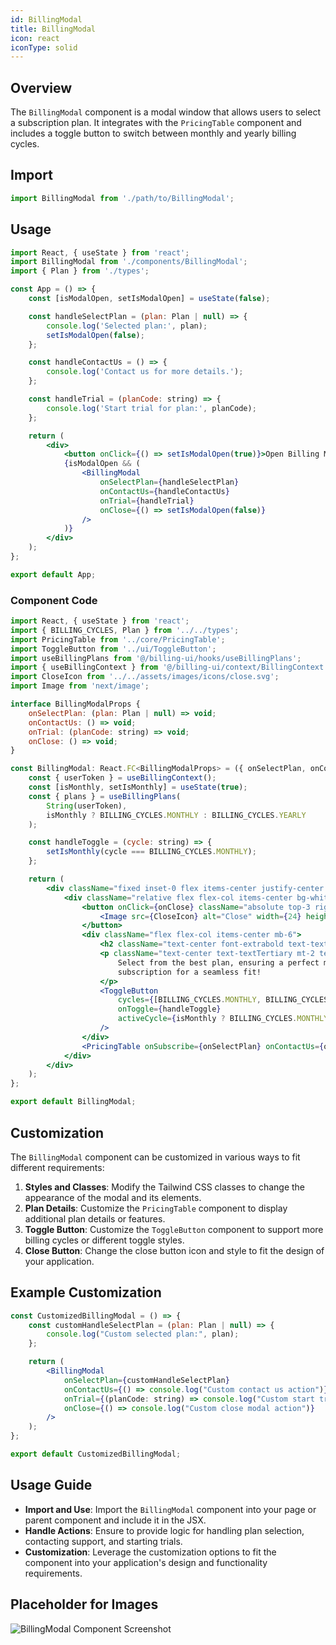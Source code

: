 ```yaml
---
id: BillingModal
title: BillingModal
icon: react
iconType: solid
---
```


## Overview

The `BillingModal` component is a modal window that allows users to select a subscription plan. It integrates with the `PricingTable` component and includes a toggle button to switch between monthly and yearly billing cycles.

## Import

```javascript
import BillingModal from './path/to/BillingModal';
```

## Usage

```jsx
import React, { useState } from 'react';
import BillingModal from './components/BillingModal';
import { Plan } from './types';

const App = () => {
    const [isModalOpen, setIsModalOpen] = useState(false);

    const handleSelectPlan = (plan: Plan | null) => {
        console.log('Selected plan:', plan);
        setIsModalOpen(false);
    };

    const handleContactUs = () => {
        console.log('Contact us for more details.');
    };

    const handleTrial = (planCode: string) => {
        console.log('Start trial for plan:', planCode);
    };

    return (
        <div>
            <button onClick={() => setIsModalOpen(true)}>Open Billing Modal</button>
            {isModalOpen && (
                <BillingModal
                    onSelectPlan={handleSelectPlan}
                    onContactUs={handleContactUs}
                    onTrial={handleTrial}
                    onClose={() => setIsModalOpen(false)}
                />
            )}
        </div>
    );
};

export default App;
```

### Component Code

```jsx
import React, { useState } from 'react';
import { BILLING_CYCLES, Plan } from '../../types';
import PricingTable from '../core/PricingTable';
import ToggleButton from '../ui/ToggleButton';
import useBillingPlans from '@/billing-ui/hooks/useBillingPlans';
import { useBillingContext } from '@/billing-ui/context/BillingContext';
import CloseIcon from '../../assets/images/icons/close.svg';
import Image from 'next/image';

interface BillingModalProps {
    onSelectPlan: (plan: Plan | null) => void;
    onContactUs: () => void;
    onTrial: (planCode: string) => void;
    onClose: () => void;
}

const BillingModal: React.FC<BillingModalProps> = ({ onSelectPlan, onContactUs, onTrial, onClose }) => {
    const { userToken } = useBillingContext();
    const [isMonthly, setIsMonthly] = useState(true);
    const { plans } = useBillingPlans(
        String(userToken),
        isMonthly ? BILLING_CYCLES.MONTHLY : BILLING_CYCLES.YEARLY
    );

    const handleToggle = (cycle: string) => {
        setIsMonthly(cycle === BILLING_CYCLES.MONTHLY);
    };

    return (
        <div className="fixed inset-0 flex items-center justify-center bg-black bg-opacity-20 backdrop-blur-xl z-50 py-7">
            <div className="relative flex flex-col items-center bg-white rounded-3xl shadow-lg p-8">
                <button onClick={onClose} className="absolute top-3 right-3" aria-label="Close modal">
                    <Image src={CloseIcon} alt="Close" width={24} height={24} />
                </button>
                <div className="flex flex-col items-center mb-6">
                    <h2 className="text-center font-extrabold text-textPrimary text-2xl mt-2">Choose your Plan</h2>
                    <p className="text-center text-textTertiary mt-2 text-sm">
                        Select from the best plan, ensuring a perfect match. Need more or less? Customize your
                        subscription for a seamless fit!
                    </p>
                    <ToggleButton
                        cycles={[BILLING_CYCLES.MONTHLY, BILLING_CYCLES.YEARLY]}
                        onToggle={handleToggle}
                        activeCycle={isMonthly ? BILLING_CYCLES.MONTHLY : BILLING_CYCLES.YEARLY}
                    />
                </div>
                <PricingTable onSubscribe={onSelectPlan} onContactUs={onContactUs} onTrial={onTrial} plans={plans} />
            </div>
        </div>
    );
};

export default BillingModal;
```

## Customization

The `BillingModal` component can be customized in various ways to fit different requirements:

1. **Styles and Classes**: Modify the Tailwind CSS classes to change the appearance of the modal and its elements.
2. **Plan Details**: Customize the `PricingTable` component to display additional plan details or features.
3. **Toggle Button**: Customize the `ToggleButton` component to support more billing cycles or different toggle styles.
4. **Close Button**: Change the close button icon and style to fit the design of your application.

## Example Customization

```jsx
const CustomizedBillingModal = () => {
    const customHandleSelectPlan = (plan: Plan | null) => {
        console.log("Custom selected plan:", plan);
    };

    return (
        <BillingModal
            onSelectPlan={customHandleSelectPlan}
            onContactUs={() => console.log("Custom contact us action")}
            onTrial={(planCode: string) => console.log("Custom start trial for plan:", planCode)}
            onClose={() => console.log("Custom close modal action")}
        />
    );
};

export default CustomizedBillingModal;
```

## Usage Guide

- **Import and Use**: Import the `BillingModal` component into your page or parent component and include it in the JSX.
- **Handle Actions**: Ensure to provide logic for handling plan selection, contacting support, and starting trials.
- **Customization**: Leverage the customization options to fit the component into your application's design and functionality requirements.

## Placeholder for Images

![BillingModal Component Screenshot](#)